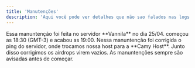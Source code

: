 ---
title: 'Manutenções'
description: 'Aqui você pode ver detalhes que não sao falados nas logs de Manutenções de nosso sevidor do discord'
---



<CardGroup cols={5}>
  <Card title="MANUNTENÇÃO 25/04 (VANNILA)" icon="server">
      Essa manuntenção foi feita no servidor **Vannila** no dia 25/04. começou as 18:30 (GMT-3) e acabou as 19:00.
      Nessa manuntenção foi corrigida o ping do servidor, onde trocamos nossa host para a **Camy Host**. 
      Junto disso corrigimos os airdrops virem vazios.
   </Card>
</CardGroup>

<Info>
   As manuntenções sempre são avisadas antes de começar.
</Info>
